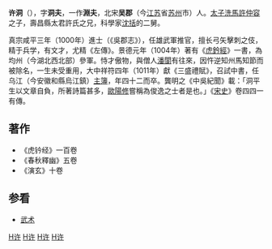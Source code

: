 '''许洞'''（{{bd|976年||1015年}}），字'''洞夫'''，一作'''淵夫'''，北宋'''吴郡'''（今[[江苏|江苏]]省[[苏州|苏州]]市）人。[[太子洗馬|太子洗馬]][[許仲容|許仲容]]之子，壽昌縣太君許氏之兄，科學家[[沈括|沈括]]的二舅。

真宗咸平三年（1000年）進士（《吳郡志》），任雄武軍推官，擅长弓矢擊刺之伎，精于兵学，有文才，尤精《左傳》。景德元年（1004年）著有《[[虎鈐經|虎鈐經]]》一書，為均州（今湖北西北部）參軍。恃才傲物，與僧人[[潘閬|潘閬]]有往來，因忤逆知州馬知節而被除名，一生未受重用，大中祥符四年（1011年）獻《三盛禮賦》，召試中書，任乌江（今安徽和縣烏江鎮）[[主簿|主簿]]，年四十二而卒。龔明之《中吳紀聞》載：「洞平生以文章自負，所著詩篇甚多，[[歐陽修|歐陽修]]嘗稱為俊逸之士者是也。」《[[宋史|宋史]]》卷四四一有傳。

==著作==
*《虎钤经》一百卷
*《春秋釋幽》五卷
*《演玄》十卷 

==参看==
*[[武术|武术]]

{{宋朝人物小作品}}
[[Category:中国军事学家|H许]]
[[Category:宋朝人|H许]]
[[Category:中国武术家|H许]]
[[Category:苏州人|H许]]